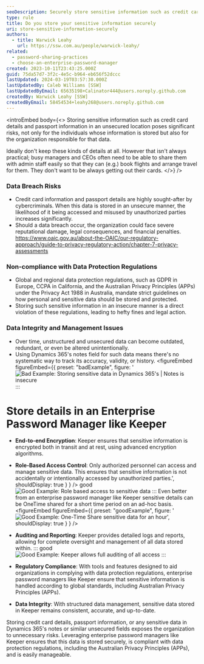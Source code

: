 ```yaml
---
seoDescription: Securely store sensitive information such as credit card details and passport data with an enterprise password manager like Keeper to protect against data breaches, non-compliance, and management issues.
type: rule
title: Do you store your sensitive information securely
uri: store-sensitive-information-securely
authors:
  - title: Warwick Leahy
    url: https://ssw.com.au/people/warwick-leahy/
related:
  - password-sharing-practices
  - choose-an-enterprise-password-manager
created: 2023-10-11T23:43:25.000Z
guid: 75da57d7-3f2c-4e5c-b964-eb656f52dccc
lastUpdated: 2024-03-19T03:57:30.000Z
lastUpdatedBy: Caleb Williams [SSW]
lastUpdatedByEmail: 65635198+Calinator444@users.noreply.github.com
createdBy: Warwick Leahy [SSW]
createdByEmail: 58454534+leahy268@users.noreply.github.com
---
```


<introEmbed
  body={<>
Storing sensitive information such as credit card details and passport information in an unsecured location poses significant risks, not only for the individuals whose information is stored but also for the organization responsible for that data.

Ideally don't keep these kinds of details at all. However that isn't always practical; busy managers and CEOs often need to be able to share them with admin staff easily so that they can (e.g.) book flights and arrange travel for them. They don't want to be always getting out their cards.
  </>}
/>
### **Data Breach Risks**

- Credit card information and passport details are highly sought-after by cybercriminals. When this data is stored in an unsecure manner, the likelihood of it being accessed and misused by unauthorized parties increases significantly.
- Should a data breach occur, the organization could face severe reputational damage, legal consequences, and financial penalties. https://www.oaic.gov.au/about-the-OAIC/our-regulatory-approach/guide-to-privacy-regulatory-action/chapter-7-privacy-assessments

### **Non-compliance with Data Protection Regulations**

- Global and regional data protection regulations, such as GDPR in Europe, CCPA in California, and the Australian Privacy Principles (APPs) under the Privacy Act 1988 in Australia, mandate strict guidelines on how personal and sensitive data should be stored and protected.
- Storing such sensitive information in an insecure manner is a direct violation of these regulations, leading to hefty fines and legal action.

### **Data Integrity and Management Issues**

- Over time, unstructured and unsecured data can become outdated, redundant, or even be altered unintentionally.
- Using Dynamics 365's notes field for such data means there's no systematic way to track its accuracy, validity, or history.
  <figureEmbed figureEmbed={{
  preset: "badExample",
  figure: '![Bad Example: Storing sensitive data in Dynamics 365\'s  | Notes is insecure](/uploads/rules/store-sensitive-information-securely/bad-example-crm-notesfield.png)
  :::

# **Store details in an Enterprise Password Manager like Keeper**

- **End-to-end Encryption**: Keeper ensures that sensitive information is encrypted both in transit and at rest, using advanced encryption algorithms.
- **Role-Based Access Control**: Only authorized personnel can access and manage sensitive data. This ensures that sensitive information is not accidentally or intentionally accessed by unauthorized parties.',
  shouldDisplay: true
} } />
 good
![Good Example: Role based access to sensitive data](/uploads/rules/store-sensitive-information-securely/keeper-goodexample-sharing.png)
:::
Even better from an enterprise password manager like Keeper sensitive details can be OneTime shared for a short time period on an ad-hoc basis.
<figureEmbed figureEmbed={{
  preset: "goodExample",
  figure: '![Good Example: One-Time Share sensitive data for an hour](/uploads/rules/store-sensitive-information-securely/keeper-onetime-sharing.png)',
  shouldDisplay: true
} } />


- **Auditing and Reporting**: Keeper provides detailed logs and reports, allowing for complete oversight and management of all data stored within.
  ::: good
  ![Good Example: Keeper allows full auditing of all access](/uploads/rules/store-sensitive-information-securely/keeper-good-example-auditreport.png)
  :::
- **Regulatory Compliance**: With tools and features designed to aid organizations in complying with data protection regulations, enterprise password managers like Keeper ensure that sensitive information is handled according to global standards, including Australian Privacy Principles (APPs).
- **Data Integrity**: With structured data management, sensitive data stored in Keeper remains consistent, accurate, and up-to-date.

Storing credit card details, passport information, or any sensitive data in Dynamics 365's notes or similar unsecured fields exposes the organization to unnecessary risks. Leveraging enterprise password managers like Keeper ensures that this data is stored securely, is compliant with data protection regulations, including the Australian Privacy Principles (APPs), and is easily manageable.

